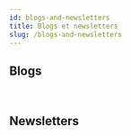 ```yaml
---
id: blogs-and-newsletters
title: Blogs et newsletters
slug: /blogs-and-newsletters
---
```



## Blogs
<div class="container">
  <HorizontalCard
    src='img/keeping_up/blogs-and-newsletters/arkency.png'
    alt='Logo Arkency'
    href='https://blog.arkency.com/'
    title='Arkency'
    description="Blog d'une agence basée en Pologne, qui poste régulièrement sur Rails."
  />

  <HorizontalCard
    src='img/keeping_up/blogs-and-newsletters/bigbinary.jpeg'
    alt='Logo Binary Blog'
    href='https://blog.bigbinary.com/'
    title='Binary Blog'
    description="Blog d'une agence basée à San Francisco, ils font souvent des petites notes sur l'actualité Ruby et Rails avec des exemples de bouts de code."
  />

  <HorizontalCard
    src='img/keeping_up/blogs-and-newsletters/ruby_logo.png'
    alt='Logo Rubyland'
    href='http://rubyland.news/'
    title='Rubyland'
    description="Aggréagation d'articles sur Ruby et Rails."
  />
</div><br/>


## Newsletters

<div class="container">
  <MeetingCard
    src='img/keeping_up/blogs-and-newsletters/awesome_ruby.png'
    alt='Logo Awesome Ruby'
    href='https://ruby.libhunt.com/newsletter'
    title='Awesome Ruby'
    frequency="Tous les vendredis"
    description="Une newsletter regroupant les articles, nouvelles et gems populaires de la semaine."
  />
  
  <MeetingCard
    src='img/keeping_up/blogs-and-newsletters/ruby_weekly.png'
    alt='Logo Ruby Weekly'
    href='https://rubyweekly.com/'
    title='Ruby Weekly'
    frequency="Tous les jeudis"
    description="Une newsletter regroupant les articles, nouvelles et gems populaires de la semaine."
  />

  <MeetingCard
    src='img/keeping_up/blogs-and-newsletters/maintainable-rails.png'
    alt='Logo Maintenable Rails'
    href='https://hi.planetargon.com/maintainable-rails'
    title='Maintenable Rails'
    frequency="Hebdomadaire"
    description="Une série d'e-mails réguliers sur comment refactorer / construire une application en Rails qu'on ne veut pas jeter rapidement à la poubelle."
  />
</div><br/>

